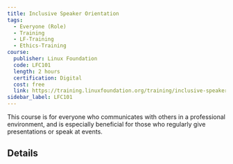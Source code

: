 ```yaml
---
title: Inclusive Speaker Orientation
tags: 
  - Everyone (Role)
  - Training
  - LF-Training
  - Ethics-Training
course:
  publisher: Linux Foundation
  code: LFC101
  length: 2 hours
  certification: Digital
  cost: free
  link: https://training.linuxfoundation.org/training/inclusive-speaker-orientation/
sidebar_label: LFC101
---
```


This course is for everyone who communicates with others in a professional environment, and is especially beneficial for those who regularly give presentations or speak at events.

## Details

<CourseDetails course={frontMatter.course}/>
